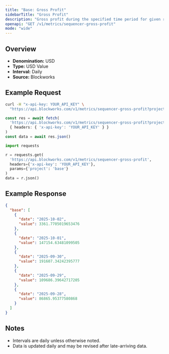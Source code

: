 ```yaml
---
title: "Base: Gross Profit"
sidebarTitle: "Gross Profit"
description: "Gross profit during the specified time period for given rollup."
openapi: "GET /v1/metrics/sequencer-gross-profit"
mode: "wide"
---
```


## Overview

- **Denomination:** USD
- **Type:** USD Value
- **Interval:** Daily
- **Source:** Blockworks

## Example Request

<CodeGroup>

```bash cURL
curl -H "x-api-key: YOUR_API_KEY" \
  "https://api.blockworks.com/v1/metrics/sequencer-gross-profit?project=base"
```

```typescript TypeScript
const res = await fetch(
  'https://api.blockworks.com/v1/metrics/sequencer-gross-profit?project=base',
  { headers: { 'x-api-key': 'YOUR_API_KEY' } }
)
const data = await res.json()
```

```python Python
import requests

r = requests.get(
  'https://api.blockworks.com/v1/metrics/sequencer-gross-profit',
  headers={'x-api-key': 'YOUR_API_KEY'},
  params={'project': 'base'}
)
data = r.json()
```

</CodeGroup>

## Example Response

```json
{
  "base": [
    {
      "date": "2025-10-02",
      "value": 3361.7705019653476
    },
    {
      "date": "2025-10-01",
      "value": 147154.63481099505
    },
    {
      "date": "2025-09-30",
      "value": 191607.34242395777
    },
    {
      "date": "2025-09-29",
      "value": 109686.39642717205
    },
    {
      "date": "2025-09-28",
      "value": 86865.95377580868
    }
  ]
}
```

## Notes
- Intervals are daily unless otherwise noted.
- Data is updated daily and may be revised after late-arriving data.